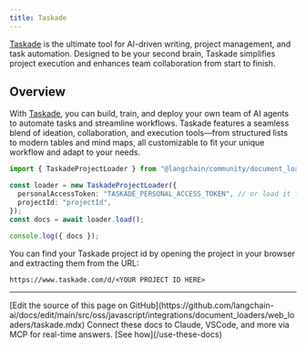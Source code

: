 ```yaml
---
title: Taskade
---
```


[Taskade](https://www.taskade.com) is the ultimate tool for AI-driven writing, project management, and task automation. Designed to be your second brain, Taskade simplifies project execution and enhances team collaboration from start to finish.

## Overview

With [Taskade](https://www.taskade.com), you can build, train, and deploy your own team of AI agents to automate tasks and streamline workflows. Taskade features a seamless blend of ideation, collaboration, and execution tools—from structured lists to modern tables and mind maps, all customizable to fit your unique workflow and adapt to your needs.

```typescript
import { TaskadeProjectLoader } from "@langchain/community/document_loaders/web/taskade";

const loader = new TaskadeProjectLoader({
  personalAccessToken: "TASKADE_PERSONAL_ACCESS_TOKEN", // or load it from process.env.TASKADE_PERSONAL_ACCESS_TOKEN
  projectId: "projectId",
});
const docs = await loader.load();

console.log({ docs });
```

You can find your Taskade project id by opening the project in your browser and extracting them from the URL:

```
https://www.taskade.com/d/<YOUR PROJECT ID HERE>
```

---

<Callout icon="pen-to-square" iconType="regular">
    [Edit the source of this page on GitHub](https://github.com/langchain-ai/docs/edit/main/src/oss/javascript/integrations/document_loaders/web_loaders/taskade.mdx)
</Callout>
<Tip icon="terminal" iconType="regular">
    Connect these docs to Claude, VSCode, and more via MCP for    real-time answers. [See how](/use-these-docs)
</Tip>
